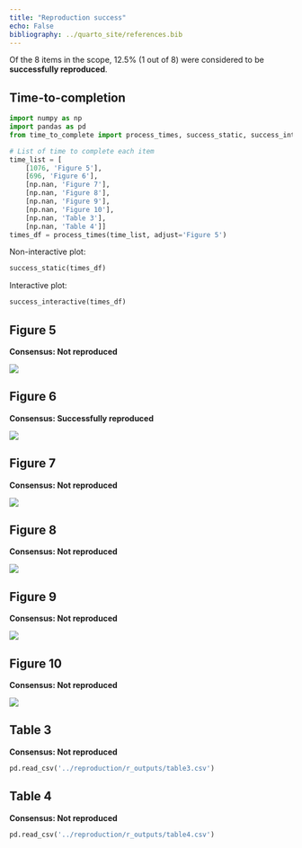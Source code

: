 ```yaml
---
title: "Reproduction success"
echo: False
bibliography: ../quarto_site/references.bib
---
```


Of the 8 items in the scope, 12.5% (1 out of 8) were considered to be **successfully reproduced**.

## Time-to-completion

```python
import numpy as np
import pandas as pd
from time_to_complete import process_times, success_static, success_interactive

# List of time to complete each item
time_list = [
    [1076, 'Figure 5'],
    [696, 'Figure 6'],
    [np.nan, 'Figure 7'],
    [np.nan, 'Figure 8'],
    [np.nan, 'Figure 9'],
    [np.nan, 'Figure 10'],
    [np.nan, 'Table 3'],
    [np.nan, 'Table 4']]
times_df = process_times(time_list, adjust='Figure 5')
```

Non-interactive plot:

```python
success_static(times_df)
```

Interactive plot:

```python
success_interactive(times_df)
```

## Figure 5

**Consensus: Not reproduced**

![](../reproduction/r_outputs/figure5.png)

## Figure 6

**Consensus: Successfully reproduced**

![](../reproduction/r_outputs/figure6.png)

## Figure 7

**Consensus: Not reproduced**

![](../reproduction/r_outputs/figure7.png)

## Figure 8

**Consensus: Not reproduced**

![](../reproduction/r_outputs/figure8.png)

## Figure 9

**Consensus: Not reproduced**

![](../reproduction/r_outputs/figure9.png)

## Figure 10

**Consensus: Not reproduced**

![](../reproduction/r_outputs/figure10.png)

## Table 3

**Consensus: Not reproduced**

```python
pd.read_csv('../reproduction/r_outputs/table3.csv')
```

## Table 4

**Consensus: Not reproduced**

```python
pd.read_csv('../reproduction/r_outputs/table4.csv')
```